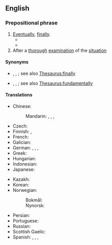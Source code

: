 ==English==

===Prepositional phrase===
{{en-PP}}

# [[eventually|Eventually]], [[finally]].
#* {{quote-journal
|en
|date=October 1, 2011
|author=Phil Dawkes
|title=Sunderland 2 - 2 West Brom
|work=BBC Sport
|url=http://news.bbc.co.uk/sport2/hi/football/eng_prem/15045630.stm
|page=
|passage=Both sides will be disappointed not to have claimed their second win of the season, but '''in the end''' each had reasons to be grateful for the point.}}
#* {{quote-journal|en|author=Kevin Mitchell|title={{w|Roger Federer}} back from Wimbledon 2012 brink to beat {{w|Julien Benneteau}}|url=https://www.theguardian.com/sport/2012/jun/29/roger-federer-wimbledon-2012-julien-benneteau|archiveurl=https://web.archive.org/web/20161115072742/https://www.theguardian.com/sport/2012/jun/29/roger-federer-wimbledon-2012-julien-benneteau|archivedate=15 November 2016|newspaper={{w|The Guardian}}|date=29 June 2012|passage=Where the Czech upstart [[w:Lukáš Rosol|[Lukáš] Rosol]], ranked 100 in the world, all but blew [[w:Rafael Nadal|[Rafael] Nadal]]'s head off with his blunderbuss in a fifth set of unrivalled intensity on Thursday night, [[w:Julien Benneteau|[Julien] Benneteau]], a more artful citizen, used a rapier to hurt his vaunted foe before falling just short of a kill. '''In the end''', it was he who staggered from the scene of the fight.}}
# After a [[thorough]] [[examination]] of the [[situation]]

====Synonyms====
* {{sense|eventually, finally}} {{l|en|at last}}, {{l|en|in conclusion}}, {{l|en|in fine}}; see also [[Thesaurus:finally]]
* {{sense|After thorough examination of the situation}} {{l|en|all things considered}}, {{l|en|deep down}}, {{l|en|ultimately}}; see also [[Thesaurus:fundamentally]]

====Translations====
{{trans-top|eventually, finally}}
* Chinese:
*: Mandarin: {{t+|cmn|終於|sc=Hani}}, {{t+|cmn|终于|tr=zhōngyú|sc=Hani}}, {{t+|cmn|最終|sc=Hani}}, {{t+|cmn|最终|tr=zuìzhōng|sc=Hani}}
* Czech: {{t+|cs|nakonec}}
* Finnish: {{t+|fi|lopulta}}, {{t+|fi|loppujen lopuksi}}
* French: {{t+|fr|en fin de compte}}
* Galician: {{t|gl|á fin}}
* German: {{t+|de|schließlich}}, {{t+|de|letztendlich}}, {{t+|de|zuallerletzt}}, {{t+|de|zu guter Letzt}}
* Greek: {{t+|el|τελικά}}
* Hungarian: {{t+|hu|végül}}
* Indonesian: {{t+|id|akhirnya}}
* Japanese: {{t|ja|結局|tr=けっきょく, kekkyoku|sc=Jpan}}
{{trans-mid}}
* Kazakh: {{t|kk|ең соңында|sc=Cyrl}}
* Korean: {{t+|ko|결국}}
* Norwegian:
*: Bokmål: {{t|nb|til slutt}}
*: Nynorsk: {{t|nn|til slutt}}
* Persian: {{t|fa|در نهایت|tr=dar nahâyat|sc=fa-Arab}}
* Portuguese: {{t|pt|[[no]] [[fim]]}}
* Russian: {{t+|ru|в конце́ концо́в}}
* Scottish Gaelic: {{t|gd|aig a' cheann thall}}
* Spanish: {{t|es|al fin}}, {{t+|es|finalmente}}, {{t|es|al cabo}}, {{t|es|a la postre}}
{{trans-bottom}}